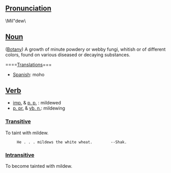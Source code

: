 ==[[Pronunciation]]==
\Mil"dew\ 
==[[Noun]]==

([[Botany]]) A growth of minute powdery or webby fungi, whitish or of different colors, found on various diseased or decaying substances.

====[[Translation]]s===
*[[Spanish]]: moho

==[[Verb]]==
*[[imp.]] & [[p. p.]] : mildewed
*[[p. pr.]] & [[vb. n.]]: mildewing

===[[Transitive]]===
To taint with mildew.
      He . . . mildews the white wheat.        --Shak.

===[[Intransitive]]===
To become tainted with mildew.